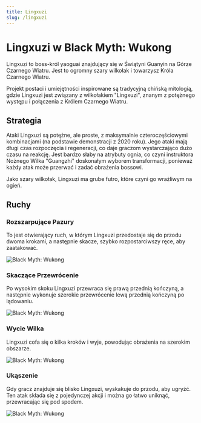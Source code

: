 ```yaml
---
title: Lingxuzi
slug: /lingxuzi
---
```


# Lingxuzi w Black Myth: Wukong

Lingxuzi to boss-król yaoguai znajdujący się w Świątyni Guanyin na Górze Czarnego Wiatru. Jest to ogromny szary wilkołak i towarzysz Króla Czarnego Wiatru.

Projekt postaci i umiejętności inspirowane są tradycyjną chińską mitologią, gdzie Lingxuzi jest związany z wilkołakiem "Lingxuzi", znanym z potężnego występu i połączenia z Królem Czarnego Wiatru.

## Strategia

Ataki Lingxuzi są potężne, ale proste, z maksymalnie czteroczęściowymi kombinacjami (na podstawie demonstracji z 2020 roku). Jego ataki mają długi czas rozpoczęcia i regeneracji, co daje graczom wystarczająco dużo czasu na reakcję. Jest bardzo słaby na atrybuty ognia, co czyni instruktora Nożnego Wilka "Guangzhi" doskonałym wyborem transformacji, ponieważ każdy atak może przerwać i zadać obrażenia bossowi.

Jako szary wilkołak, Lingxuzi ma grube futro, które czyni go wrażliwym na ogień.

## Ruchy

### Rozszarpujące Pazury

To jest otwierający ruch, w którym Lingxuzi przedostaje się do przodu dwoma krokami, a następnie skacze, szybko rozpostarciwszy ręce, aby zaatakować.

<img src="https://image.informedainews.com/siliezhua.gif" alt="Black Myth: Wukong"/>

### Skaczące Przewrócenie

Po wysokim skoku Lingxuzi przewraca się prawą przednią kończyną, a następnie wykonuje szerokie przewrócenie lewą przednią kończyną po lądowaniu.

<img src="https://image.informedainews.com/fpjhs.gif" alt="Black Myth: Wukong"/>

### Wycie Wilka

Lingxuzi cofa się o kilka kroków i wyje, powodując obrażenia na szerokim obszarze.

<img src="https://image.informedainews.com/lh.gif" alt="Black Myth: Wukong"/>

### Ukąszenie

Gdy gracz znajduje się blisko Lingxuzi, wyskakuje do przodu, aby ugryźć. Ten atak składa się z pojedynczej akcji i można go łatwo uniknąć, przewracając się pod spodem.

<img src="https://image.informedainews.com/qy.gif" alt="Black Myth: Wukong"/>

